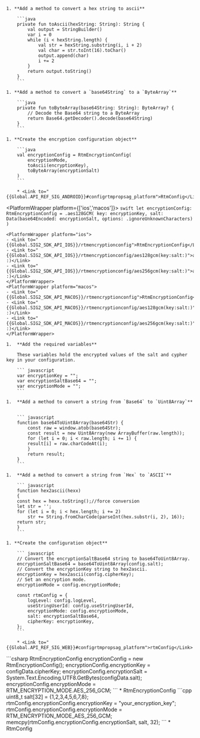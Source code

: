 <PlatformWrapper platform='android'>

    1. **Add a method to convert a hex string to ascii**

        ```java
        private fun toAscii(hexString: String): String {
            val output = StringBuilder()
            var i = 0
            while (i < hexString.length) {
                val str = hexString.substring(i, i + 2)
                val char = str.toInt(16).toChar()
                output.append(char)
                i += 2
            }
            return output.toString()
        }        
        ```

    1. **Add a method to convert a `base64String` to a `ByteArray`**

        ```java
        private fun toByteArray(base64String: String): ByteArray? {
            // Decode the Base64 string to a ByteArray
            return Base64.getDecoder().decode(base64String)
        }
        ```

    1. **Create the encryption configuration object**

        ```java
        val encryptionConfig = RtmEncryptionConfig(
            encryptionMode,
            toAscii(encryptionKey),
            toByteArray(encryptionSalt)
        )
        ```

        * <Link to="{{Global.API_REF_SIG_ANDROID}}#configrtmpropsag_platform">RtmConfig</Link>

</PlatformWrapper>

<PlatformWrapper platform={['ios','macos']}>
    ```swift
    let encryptionConfig: RtmEncryptionConfig = .aes128GCM(
        key: encryptionKey,
        salt: Data(base64Encoded: encryptionSalt, options: .ignoreUnknownCharacters)
    )
    ```

    <PlatformWrapper platform="ios">
    - <Link to="{{Global.SIG2_SDK_API_IOS}}/rtmencryptionconfig">RtmEncryptionConfig</Link>
    - <Link to="{{Global.SIG2_SDK_API_IOS}}/rtmencryptionconfig/aes128gcm(key:salt:)">aes128GCM(key:salt​:)</Link>
    - <Link to="{{Global.SIG2_SDK_API_IOS}}/rtmencryptionconfig/aes256gcm(key:salt:)">aes256GCM(key:salt​:)</Link>
    </PlatformWrapper>
    <PlatformWrapper platform="macos">
    - <Link to="{{Global.SIG2_SDK_API_MACOS}}/rtmencryptionconfig">RtmEncryptionConfig</Link>
    - <Link to="{{Global.SIG2_SDK_API_MACOS}}/rtmencryptionconfig/aes128gcm(key:salt:)">aes128GCM(key:salt​:)</Link>
    - <Link to="{{Global.SIG2_SDK_API_MACOS}}/rtmencryptionconfig/aes256gcm(key:salt:)">aes256GCM(key:salt​:)</Link>
    </PlatformWrapper>
</PlatformWrapper>

<PlatformWrapper platform='web'>    

    1.  **Add the required variables**

        These variables hold the encrypted values of the salt and cypher key in your configuration.

        ``` javascript
        var encryptionKey = "";
        var encryptionSaltBase64 = "";
        var encryptionMode = "";
        ```

    1.  **Add a method to convert a string from `Base64` to `Uint8Array`**


        ``` javascript
        function base64ToUint8Array(base64Str) {
            const raw = window.atob(base64Str);
            const result = new Uint8Array(new ArrayBuffer(raw.length));
            for (let i = 0; i < raw.length; i += 1) {
            result[i] = raw.charCodeAt(i);
            }
            return result;
        }
        ```

    1.  **Add a method to convert a string from `Hex` to `ASCII`**

        ``` javascript
        function hex2ascii(hexx)
        {
        const hex = hexx.toString();//force conversion
        let str = '';
        for (let i = 0; i < hex.length; i += 2)
            str += String.fromCharCode(parseInt(hex.substr(i, 2), 16));
        return str;
        }
        ```

    1. **Create the configuration object**

        ``` javascript
        // Convert the encryptionSaltBase64 string to base64ToUint8Array.
        encryptionSaltBase64 = base64ToUint8Array(config.salt);
        // Convert the encryptionKey string to hex2ascii.
        encryptionKey = hex2ascii(config.cipherKey);
        // Set an encryption mode.
        encryptionMode = config.encryptionMode;
        
        const rtmConfig = {
            logLevel: config.logLevel,
            useStringUserId: config.useStringUserId,
            encryptionMode: config.encryptionMode,
            salt: encryptionSaltBase64,
            cipherKey: encryptionKey,
        };
        ```

        * <Link to="{{Global.API_REF_SIG_WEB}}#configrtmpropsag_platform">rtmConfig</Link>
        
</PlatformWrapper>
<PlatformWrapper platform = 'unity'>
    ```csharp
    RtmEncryptionConfig encryptionConfig = new RtmEncryptionConfig();
    encryptionConfig.encryptionKey = configData.cipherKey;
    encryptionConfig.encryptionSalt = System.Text.Encoding.UTF8.GetBytes(configData.salt);
    encryptionConfig.encryptionMode = RTM_ENCRYPTION_MODE.AES_256_GCM;
    ```
    * <Link to="{{Global.API_REF_SIG_WEB}}#configencryptionpropsag_platform">RtmEncryptionConfig</Link>

</PlatformWrapper>
<PlatformWrapper platform='linux-cpp'>
    ```cpp
    uint8_t salt[32] = {1,2,3,4,5,6,7,8};
    rtmConfig.encryptionConfig.encryptionKey = "your_encryption_key";
    rtmConfig.encryptionConfig.encryptionMode = RTM_ENCRYPTION_MODE_AES_256_GCM;
    memcpy(rtmConfig.encryptionConfig.encryptionSalt, salt, 32);
    ```
    * <Link to="{{Global.API_REF_SIG_LNX_CPP}}#configrtmpropsag_platform">RtmConfig</Link>

</PlatformWrapper>